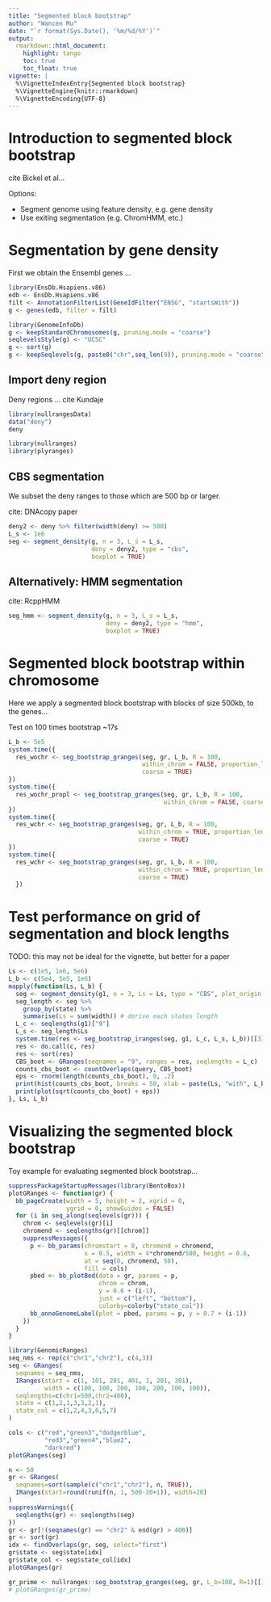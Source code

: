 ```yaml
---
title: "Segmented block bootstrap"
author: "Wancen Mu"
date: "`r format(Sys.Date(), '%m/%d/%Y')`"
output:
  rmarkdown::html_document:
    highlight: tango
    toc: true
    toc_float: true	
vignette: |
  %\VignetteIndexEntry{Segmented block bootstrap}
  %\VignetteEngine{knitr::rmarkdown}
  %\VignetteEncoding{UTF-8}
---
```


# Introduction to segmented block bootstrap

cite Bickel et al...

Options:

* Segment genome using feature density, e.g. gene density
* Use exiting segmentation (e.g. ChromHMM, etc.)

# Segmentation by gene density

First we obtain the Ensembl genes ...

```r
library(EnsDb.Hsapiens.v86)
edb <- EnsDb.Hsapiens.v86
filt <- AnnotationFilterList(GeneIdFilter("ENSG", "startsWith"))
g <- genes(edb, filter = filt)
```

```r
library(GenomeInfoDb)
g <- keepStandardChromosomes(g, pruning.mode = "coarse")
seqlevelsStyle(g) <- "UCSC"
g <- sort(g)
g <- keepSeqlevels(g, paste0("chr",seq_len(9)), pruning.mode = "coarse")
```

## Import deny region

Deny regions ... cite Kundaje

```r
library(nullrangesData)
data("deny")
deny
```

```r
library(nullranges)
library(plyranges)
```

## CBS segmentation

We subset the deny ranges to those which are 500 bp or larger.

cite: DNAcopy paper

```r
deny2 <- deny %>% filter(width(deny) >= 500)
L_s <- 1e6
seg <- segment_density(g, n = 3, L_s = L_s,
                       deny = deny2, type = "cbs",
                       boxplot = TRUE)
```

## Alternatively: HMM segmentation

cite: RcppHMM

```r
seg_hmm <- segment_density(g, n = 3, L_s = L_s,
                           deny = deny2, type = "hmm",
                           boxplot = TRUE)
```

# Segmented block bootstrap within chromosome

Here we apply a segmented block bootstrap with blocks of size 500kb,
to the genes...

Test on 100 times bootstrap ~17s

```r
L_b <- 5e5
system.time({
  res_wochr <- seg_bootstrap_granges(seg, gr, L_b, R = 100,
                                     within_chrom = FALSE, proportion_length = FALSE,
                                     coarse = TRUE)
})
system.time({
  res_wochr_propl <- seg_bootstrap_granges(seg, gr, L_b, R = 100,
                                           within_chrom = FALSE, coarse = TRUE)
})
system.time({
  res_wchr <- seg_bootstrap_granges(seg, gr, L_b, R = 100,
                                    within_chrom = TRUE, proportion_length = FALSE,
                                    coarse = TRUE)
})
system.time({
  res_wchr <- seg_bootstrap_granges(seg, gr, L_b, R = 100,
                                    within_chrom = TRUE, proportion_length = TRUE,
                                    coarse = TRUE)
  })
```

# Test performance on grid of segmentation and block lengths

TODO: this may not be ideal for the vignette, but better for a paper

```r
Ls <- c(1e5, 1e6, 5e6)
L_b <- c(5e4, 5e5, 1e6)
mapply(function(Ls, L_b) {
  seg <- segment_density(g1, n = 3, Ls = Ls, type = "CBS", plot_origin = TRUE)
  seg_length <- seg %>%
    group_by(state) %>%
    summarise(Ls = sum(width)) # derive each states length
  L_c <- seqlengths(g1)["9"]
  L_s <- seg_length$Ls
  system.time(res <- seg_bootstrap_iranges(seg, g1, L_c, L_s, L_b))[[3]]
  res <- do.call(c, res)
  res <- sort(res)
  CBS_boot <- GRanges(seqnames = "9", ranges = res, seqlengths = L_c)
  counts_cbs_boot <- countOverlaps(query, CBS_boot)
  eps <- rnorm(length(counts_cbs_boot), 0, .2)
  print(hist(counts_cbs_boot, breaks = 50, xlab = paste(Ls, "with", L_b, "block size")))
  print(plot(sqrt(counts_cbs_boot) + eps))
}, Ls, L_b)
```

# Visualizing the segmented block bootstrap

Toy example for evaluating segmented block bootstrap...

```r
suppressPackageStartupMessages(library(BentoBox))
plotGRanges <- function(gr) {
  bb_pageCreate(width = 5, height = 2, xgrid = 0,
                ygrid = 0, showGuides = FALSE)
  for (i in seq_along(seqlevels(gr))) {
    chrom <- seqlevels(gr)[i]
    chromend <- seqlengths(gr)[[chrom]]
    suppressMessages({
      p <- bb_params(chromstart = 0, chromend = chromend,
                     x = 0.5, width = 4*chromend/500, height = 0.6,
                     at = seq(0, chromend, 50),
                     fill = cols)
      pbed <- bb_plotBed(data = gr, params = p,
                         chrom = chrom,
                         y = 0.6 + (i-1),
                         just = c("left", "bottom"),
                         colorby=colorby("state_col"))
      bb_annoGenomeLabel(plot = pbed, params = p, y = 0.7 + (i-1))
    })
  }
}
```

```r
library(GenomicRanges)
seq_nms <- rep(c("chr1","chr2"), c(4,3))
seg <- GRanges(
  seqnames = seq_nms,
  IRanges(start = c(1, 101, 201, 401, 1, 201, 301),
          width = c(100, 100, 200, 100, 200, 100, 100)),
  seqlengths=c(chr1=500,chr2=400),
  state = c(1,2,1,3,3,2,1),
  state_col = c(1,2,4,3,6,5,7)
)
```

```r
cols <- c("red","green3","dodgerblue",
          "red3","green4","blue2",
          "darkred")
plotGRanges(seg)
```

```r
n <- 50
gr <- GRanges(
  seqnames=sort(sample(c("chr1","chr2"), n, TRUE)),
  IRanges(start=round(runif(n, 1, 500-20+1)), width=20)
)
suppressWarnings({
  seqlengths(gr) <- seqlengths(seg)
})
gr <- gr[!(seqnames(gr) == "chr2" & end(gr) > 400)]
gr <- sort(gr)
idx <- findOverlaps(gr, seg, select="first")
gr$state <- seg$state[idx]
gr$state_col <- seg$state_col[idx]
plotGRanges(gr)
```

```r
gr_prime <- nullranges::seg_bootstrap_granges(seg, gr, L_b=100, R=1)[[1]]
# plotGRanges(gr_prime)
```
